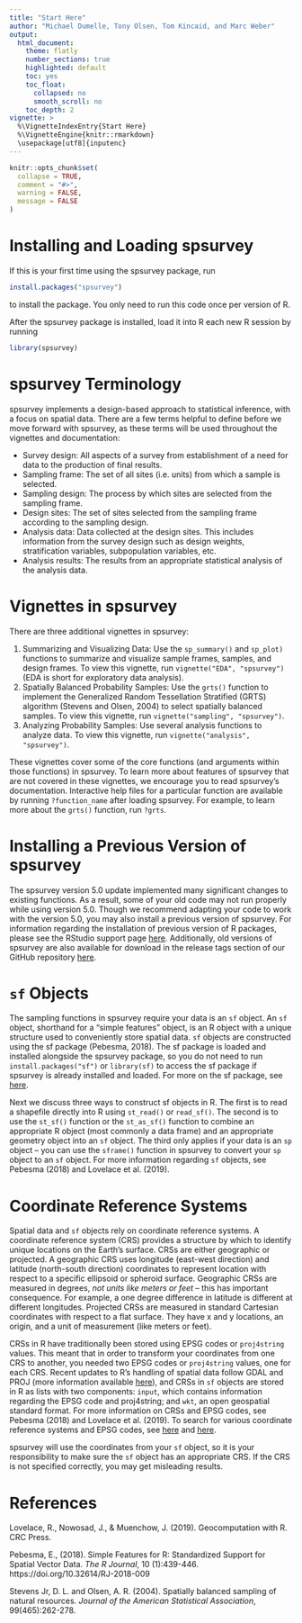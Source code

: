 ```yaml
---
title: "Start Here"
author: "Michael Dumelle, Tony Olsen, Tom Kincaid, and Marc Weber"
output: 
  html_document:
    theme: flatly
    number_sections: true
    highlighted: default 
    toc: yes
    toc_float:
      collapsed: no
      smooth_scroll: no
    toc_depth: 2
vignette: >
  %\VignetteIndexEntry{Start Here}
  %\VignetteEngine{knitr::rmarkdown}
  \usepackage[utf8]{inputenc}
---
```


```r
knitr::opts_chunk$set(
  collapse = TRUE,
  comment = "#>", 
  warning = FALSE, 
  message = FALSE
)
```

# Installing and Loading spsurvey

If this is your first time using the spsurvey package, run
```r
install.packages("spsurvey")
```
to install the package. You only need to run this code once per version of R.

After the spsurvey package is installed, load it into R each new R session by running
```r
library(spsurvey)
```

# spsurvey Terminology

spsurvey implements a design-based approach to statistical inference, with a focus on spatial data. There are a few terms helpful to define before we move forward with spsurvey, as these terms will be used throughout the vignettes and documentation:

* Survey design: All aspects of a survey from establishment of a need for data to the production of final results.
* Sampling frame: The set of all sites (i.e. units) from which a sample is selected.
* Sampling design: The process by which sites are selected from the sampling frame.
* Design sites: The set of sites selected from the sampling frame according to the sampling design.
* Analysis data: Data collected at the design sites. This includes information from the survey design such as design weights, stratification variables, subpopulation variables, etc.
* Analysis results: The results from an appropriate statistical analysis of the analysis data.

# Vignettes in spsurvey

There are three additional vignettes in spsurvey:

1. Summarizing and Visualizing Data: Use the `sp_summary()` and `sp_plot)` functions to summarize and visualize sample frames, samples, and design frames. To view this vignette, run `vignette("EDA", "spsurvey")` (EDA is short for exploratory data analysis).
2. Spatially Balanced Probability Samples: Use the `grts()` function to implement the Generalized Random Tessellation Stratified (GRTS) algorithm (Stevens and Olsen, 2004) to select spatially balanced samples. To view this vignette, run `vignette("sampling", "spsurvey")`.
3. Analyzing Probability Samples: Use several analysis functions to analyze data. To view this vignette, run `vignette("analysis", "spsurvey")`.

These vignettes cover some of the core functions (and arguments within those functions) in spsurvey. To learn more about features of spsurvey that are not covered in these vignettes, we encourage you to read spsurvey's documentation. Interactive help files for a particular function are available by running `?function_name` after loading spsurvey. For example, to learn more about the `grts()` function, run `?grts`.

# Installing a Previous Version of spsurvey

The spsurvey version 5.0 update implemented many significant changes to existing functions. As a result, some of your old code may not run properly while using version 5.0. Though we recommend adapting your code to work with the version 5.0, you may also install a previous version of spsurvey. For information regarding the installation of previous version of R packages, please see the RStudio support page [here](https://support.rstudio.com/hc/en-us/articles/219949047-Installing-older-versions-of-packages). Additionally, old versions of spsurvey are also available for download in the release tags section of our GitHub repository [here](https://github.com/USEPA/spsurvey/releases).

# `sf` Objects

The sampling functions in spsurvey require your data is an `sf` object. An `sf` object, shorthand for a "simple features" object, is an R object with a unique structure used to conveniently store spatial data. `sf` objects are constructed using the sf package (Pebesma, 2018). The sf package is loaded and installed alongside the spsurvey package, so you do not need to run `install.packages("sf")` or `library(sf)` to access the sf package if spsurvey is already installed and loaded. For more on the sf package, see [here](https://r-spatial.github.io/sf/index.html).

Next we discuss three ways to construct sf objects in R. The first is to read a shapefile directly into R using `st_read()` or `read_sf()`. The second is to use the `st_sf()` function or the `st_as_sf()` function to combine an appropriate R object (most commonly a data frame) and an appropriate geometry object into an `sf` object. The third only applies if your data is an `sp` object --  you can use the `sframe()` function in spsurvey to convert your `sp` object to an `sf` object. For more information regarding `sf` objects, see Pebesma (2018) and Lovelace et al. (2019). 

# Coordinate Reference Systems

Spatial data and `sf` objects rely on coordinate reference systems. A coordinate reference system (CRS) provides a structure by which to identify unique locations on the Earth's surface. CRSs are either geographic or projected. A geographic CRS uses longitude (east-west direction) and latitude (north-south direction) coordinates to represent location with respect to a specific ellipsoid or spheroid surface. Geographic CRSs are measured in degrees, *not units like meters or feet* -- this has important consequence. For example, a one degree difference in latitude is different at different longitudes. Projected CRSs are measured in standard Cartesian coordinates with respect to a flat surface. They have x and y locations, an origin, and a unit of measurement (like meters or feet). 

CRSs in R have traditionally been stored using EPSG codes or `proj4string` values. This meant that in order to transform your coordinates from one CRS to another, you needed two EPSG codes or `proj4string` values, one for each CRS. Recent updates to R's handling of spatial data follow GDAL and PROJ (more information available [here](https://www.r-spatial.org/r/2020/03/17/wkt.html)), and CRSs in `sf` objects are stored in R as lists with two components: `input`, which contains information regarding the EPSG code and proj4string; and `wkt`, an open geospatial standard format. For more information on CRSs and EPSG codes, see Pebesma (2018) and Lovelace et al. (2019). To search for various coordinate reference systems and EPSG codes, see [here](https://spatialreference.org) and [here](https://epsg.io/).

spsurvey will use the coordinates from your `sf` object, so it is your responsibility to make sure the `sf` object has an appropriate CRS. If the CRS is not specified correctly, you may get misleading results.

# References

Lovelace, R., Nowosad, J., & Muenchow, J. (2019). Geocomputation with R. CRC Press.

Pebesma, E., (2018). Simple Features for R: Standardized Support for Spatial Vector Data. *The R Journal*, 10 (1):439-446. https://doi.org/10.32614/RJ-2018-009

Stevens Jr, D. L. and Olsen, A. R. (2004). Spatially balanced sampling of natural resources. *Journal of the American Statistical Association*, 99(465):262-278.
